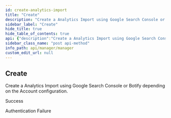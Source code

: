 ```yaml
---
id: create-analytics-import
title: "Create"
description: "Create a Analytics Import using Google Search Console or Botify depending on the Account configuration."
sidebar_label: "Create"
hide_title: true
hide_table_of_contents: true
api: {"description":"Create a Analytics Import using Google Search Console or Botify depending on the Account configuration.","operationId":"createAnalyticsImport","responses":{"201":{"description":"Success"},"401":{"description":"Authentication Failure"}},"security":[{"ApiKey":[]}],"tags":["Analytics Imports"],"method":"post","path":"/analytics-imports","servers":[{"url":"https://api.wordlift.io"}],"securitySchemes":{"ApiKey":{"description":"`Key {your key}`","in":"header","name":"Authorization","type":"apiKey"},"OAuth2":{"flows":{"authorizationCode":{"authorizationUrl":"https://s.wordlift.io/oauth/authorize/","scopes":{"basic":"basic scope"},"tokenUrl":"https://s.wordlift.io/oauth/token/"}},"type":"oauth2"}},"info":{"contact":{"email":"hello@wordlift.io","name":"WordLift","url":"https://wordlift.io"},"description":"Subscription management and related services.","license":{"name":"(c) copyright 2022-present WordLift","url":"https://wordlift.io"},"termsOfService":"https://wordlift.io/terms-of-service/","title":"Manager","version":"1.0"},"postman":{"name":"Create","description":{"content":"Create a Analytics Import using Google Search Console or Botify depending on the Account configuration.","type":"text/plain"},"url":{"path":["analytics-imports"],"host":["{{baseUrl}}"],"query":[],"variable":[]},"method":"POST","auth":{"type":"apikey","apikey":[{"type":"any","value":"Authorization","key":"key"},{"type":"any","value":"<API Key>","key":"value"},{"type":"any","value":"header","key":"in"}]}}}
sidebar_class_name: "post api-method"
info_path: api/manager/manager
custom_edit_url: null
---
```



## Create



Create a Analytics Import using Google Search Console or Botify depending on the Account configuration.

<div><ApiTabs><TabItem label={"201"} value={"201"}><div>

Success

</div><div></div></TabItem><TabItem label={"401"} value={"401"}><div>

Authentication Failure

</div><div></div></TabItem></ApiTabs></div>
      